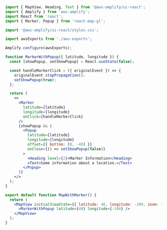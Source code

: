 ```jsx
import { MapView, Heading, Text } from '@aws-amplify/ui-react';
import { Amplify } from 'aws-amplify';
import React from 'react';
import { Marker, Popup } from 'react-map-gl';

import '@aws-amplify/ui-react/styles.css';

import awsExports from './aws-exports';

Amplify.configure(awsExports);

function MarkerWithPopup({ latitude, longitude }) {
  const [showPopup, setShowPopup] = React.useState(false);

  const handleMarkerClick = ({ originalEvent }) => {
    originalEvent.stopPropagation();
    setShowPopup(true);
  };

  return (
    <>
      <Marker
        latitude={latitude}
        longitude={longitude}
        onClick={handleMarkerClick}
      />
      {showPopup && (
        <Popup
          latitude={latitude}
          longitude={longitude}
          offset={{ bottom: [0, -40] }}
          onClose={() => setShowPopup(false)}
        >
          <Heading level={2}>Marker Information</Heading>
          <Text>Some information about a location.</Text>
        </Popup>
      )}
    </>
  );
}

export default function MapWithMarker() {
  return (
    <MapView initialViewState={{ latitude: 40, longitude: -100, zoom: 3.5 }}>
      <MarkerWithPopup latitude={40} longitude={-100} />
    </MapView>
  );
}
```
